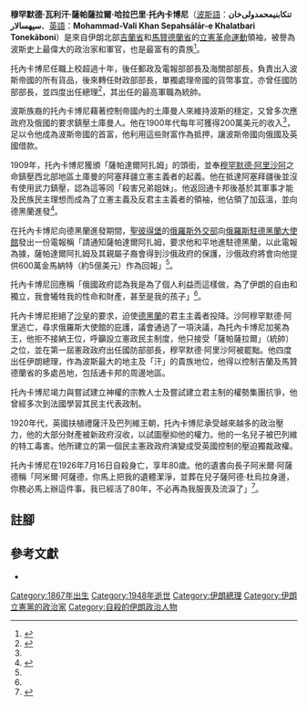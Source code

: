{{Infobox President
| name         = 薩帕薩拉爾·托內卡博尼
| image        = Sepahsalar-e Azam-e Tonekaboni.jpg
| birth_date   = 1846年
| birth_place  = [[伊朗|伊朗]][[通卡邦|通卡邦]]
| death_date   = 1926年（80歲）
| death_place  = [[伊朗|伊朗]][[德黑蘭|德黑蘭]]
| order        = [[伊朗總理|伊朗總理]]
| term_start   = 1907年9月13日
| term_end     = 1907年12月21日
| monarch      = [[穆罕默德·阿里沙阿|穆罕默德·阿里沙阿]]
| predecessor  = [[米爾扎·納斯魯拉汗|米爾扎·納斯魯拉汗]]
| successor    = [[侯賽因·馬菲|侯賽因·馬菲]]
| deputy2      =
| term_start2  = 1908年6月7日
| term_end2    = 1909年4月29日
| monarch2     = [[穆罕默德·阿里沙阿|穆罕默德·阿里沙阿]]
| predecessor2 = [[卡姆朗·米爾扎·納伊卜·薩爾坦納|卡姆朗·米爾扎·納伊卜·薩爾坦納]]
| successor2   = [[薩阿德·達烏拉|薩阿德·達烏拉]]
| deputy3      =
| term_start3  = 1909年7月16日
| term_end3    = 1909年10月6日
| monarch3     = [[艾哈邁德沙阿|艾哈邁德沙阿]]
| predecessor3 = [[薩阿德·達烏拉|薩阿德·達烏拉]]
| successor3   = [[沃索·杜烏拉|沃索·杜烏拉]]
| deputy4      =
| term_start4  = 1911年7月26日
| term_end4    = 1912年12月23日
| monarch4     = [[艾哈邁德沙阿|艾哈邁德沙阿]]
| predecessor4 = [[沃索·杜烏拉|沃索·杜烏拉]]
| successor4   = [[薩阿德·達烏拉|薩阿德·達烏拉]]
| party        = [[伊朗立憲黨|立憲運動]]
| alma_mater   =
| religion     = [[什葉派|什葉派]][[十二伊瑪目派|十二伊瑪目派]]
| spouse       =
| website      =
}}

'''穆罕默德·瓦利汗·薩帕薩拉爾·哈拉巴里·托內卡博尼'''（[[波斯語|波斯語]]：'''تنکابنیمحمدولی‌خان سپهسالار'''、[[英語|英語]]：'''Mohammad-Vali Khan Sepahsālār-e Khalatbari Tonekāboni'''）是來自伊朗北部[[吉蘭省|吉蘭省]]和[[馬贊德蘭省|馬贊德蘭省]]的[[波斯立憲革命|立憲革命運動]]領袖，被譽為波斯史上最偉大的政治家和軍官，也是最富有的貴族<ref name="Majd(2000)45-46">{{harvnb|Majd|2000|pp=45-46}}</ref>。

托內卡博尼任職上校超過十年，後任郵政及電報部部長及海關部部長，負責出入波斯帝國的所有貨品，後來轉任財政部部長，單獨處理帝國的貨幣事宜，亦曾任國防部部長，並四度出任總理<ref>{{harvnb|Majd|2000|p=44}}</ref>，其出任的最高軍職為統帥。

波斯族裔的托內卡博尼藉著控制帝國內的土庫曼人來維持波斯的穩定，又曾多次應政府及俄國的要求鎮壓土庫曼人。他在1900年代每年可獲得200萬美元的收入<ref name="Majd(2000)45-46"/>，足以令他成為波斯帝國的首富，他利用這些財富作為抵押，讓波斯帝國向俄國及英國借款。

1909年，托內卡博尼獲頒「薩帕達爾阿扎姆」的頭銜，並奉[[穆罕默德·阿里沙阿|穆罕默德·阿里沙阿]]之命鎮壓西北部地區土庫曼的阿塞拜疆立憲主義者的起義。他在抵達阿塞拜疆後並沒有使用武力鎮壓，認為這等同「殺害兄弟姐妹」。他返回通卡邦後基於其軍事才能及民族民主理想而成為了立憲主義及反君主主義者的領袖，他佔領了加茲溫，並向德黑蘭進發<ref name="Majd(2000)46">{{harvnb|Majd|2000|p=46}}</ref>。

在托內卡博尼向德黑蘭進發期間，[[聖彼得堡|聖彼得堡]]的[[俄羅斯外交部|俄羅斯外交部]]向[[俄羅斯大使館列表|俄羅斯駐德黑蘭大使館]]發出一份電報稱「請通知薩帕達爾阿扎姆，要求他和平地進駐德黑蘭，以此電報為據，薩帕達爾阿扎姆及其親屬子裔會得到沙俄政府的保護，沙俄政府將會向他提供600萬金馬納特（約5億美元）作為回報」<ref name="Majd(2000)46"/>。

托內卡博尼回應稱「俄國政府認為我是為了個人利益而這樣做，為了伊朗的自由和獨立，我會犧牲我的性命和財產，甚至是我的孩子」<ref name="Majd(2000)46"/>。

托內卡博尼拒絕了[[沙皇|沙皇]]的要求，迫使[[德黑蘭|德黑蘭]]的君主主義者投降。沙阿穆罕默德·阿里逃亡，尋求俄羅斯大使館的庇護，議會通過了一項決議，為托內卡博尼加冕為王，他拒不接納王位，呼籲設立憲政民主制度，他只接受「薩帕薩拉爾」（統帥）之位，並在第一屆憲政政府出任國防部部長，穆罕默德·阿里沙阿被罷黜。他四度出任伊朗總理，作為波斯最大的地主及「汗」的貴族地位，他得以控制吉蘭及馬贊德蘭省的多處邑地，包括通卡邦的周邊地區。

托內卡博尼竭力與嘗試建立神權的宗教人士及嘗試建立君主制的權勢集團抗爭，他曾經多次到法國學習其民主代表政制。

1920年代，英國扶植禮薩汗及巴列維王朝，托內卡博尼承受越來越多的政治壓力，他的大部分財產被新政府沒收，以試圖壓抑他的權力。他的一名兒子被巴列維的特工毒害。他所建立的第一個民主憲政政府演變成受英國控制的壓迫獨裁政權。

托內卡博尼在1926年7月16日自殺身亡，享年80歲。他的遺書向長子阿米爾·阿薩德稱「阿米爾·阿薩德，你馬上把我的遺體潔淨，並葬在兒子薩阿德·杜烏拉身邊，你務必馬上辦這件事。我已經活了80年，不必再為我服喪及流淚了」<ref>{{harvnb|Majd|2000|p=47}}</ref>。

== 註腳 ==
{{reflist}}

== 參考文獻 ==
{{refbegin}}

*{{en}}{{Citation
|last=Majd
|first=Mohammad Gholi   
|title=''Resistance to the Shah: landowners and the ulama in Iran''
|publisher=University Press of Florida
|date=2000
|isbn=0813017319
}}

{{refend}}

{{s-start}}
{{s-off}}
{{s-bef|before= [[阿里·阿斯加爾汗|阿里·阿斯加爾汗]]}}
{{s-ttl|title= [[伊朗總理|伊朗總理]]| years = 1907年}}
{{s-aft|after= [[侯賽因·馬菲|侯賽因·馬菲]]}}
{{s-bef|before= [[卡姆朗·米爾扎·納伊卜·薩爾坦納|卡姆朗·米爾扎]]}}
{{s-ttl|title= [[伊朗總理|伊朗總理]]| years = 1909年}}
{{s-aft|after= [[薩阿德·達烏拉|薩阿德·達烏拉]]}}
{{s-bef|before= [[薩阿德·達烏拉|薩阿德·達烏拉]]}}
{{s-ttl|title= [[伊朗總理|伊朗總理]]| years = 1909年}}
{{s-aft|after= [[沃索·杜烏拉|沃索·杜烏拉]]}}
{{s-bef|before= [[沃索·杜烏拉|沃索·杜烏拉]]}}
{{s-ttl|title= [[伊朗總理|伊朗總理]]| years =1911年－1912年}}
{{s-aft|after= [[薩阿德·達烏拉|薩阿德·達烏拉]]}}
{{s-end}}
{{波斯立憲革命人物}}
{{伊朗總理}}

[[Category:1867年出生|Category:1867年出生]]
[[Category:1948年逝世|Category:1948年逝世]]
[[Category:伊朗總理|Category:伊朗總理]]
[[Category:伊朗立憲黨的政治家|Category:伊朗立憲黨的政治家]]
[[Category:自殺的伊朗政治人物|Category:自殺的伊朗政治人物]]
